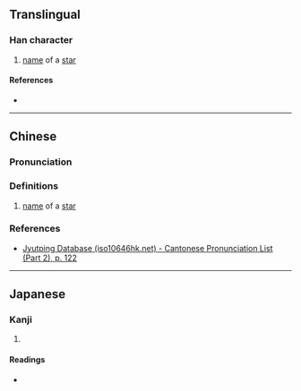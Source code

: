 {{also|㫤|昶}}
{{character info}}
==Translingual==

===Han character===
{{Han char|rn=72|rad=日|as=05|sn=9|four=63032|canj=AINE|ids=⿰日永}}

# [[name]] of a [[star]]

====References====
* {{Han ref|kx=0494.170|dkj=13869|dj=0859.020|hdz=21503.120|uh=6639|ud=26169|bh=CEF7|bd=52983}}

----

==Chinese==
{{zh-forms}}

===Pronunciation===
{{zh-pron
|m=ǎi
|c=oi2
|mc=
|oc=
|ma=
|cat=
}}

===Definitions===
{{zh-hanzi}}

# [[name]] of a [[star]] <!-- 《康熙字典·日部·五》昹：《金鏡》音藹。星名。又昶。-->

===References===
* [http://www.iso10646hk.net/jp/document/download.jsp Jyutping Database (iso10646hk.net) - Cantonese Pronunciation List (Part 2), p. 122]

----

==Japanese==

===Kanji===
{{ja-kanji|grade=|rs=日05}}

# {{rfdef|ja|sort=日05}}

====Readings====
* {{ja-readings|on=[[あい]] (ai)|kun=}}